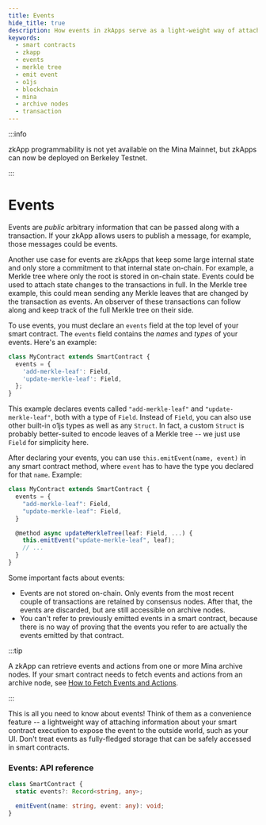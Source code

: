 ```yaml
---
title: Events
hide_title: true
description: How events in zkApps serve as a light-weight way of attaching information about your smart contract execution, use cases of events, and how to declare and emit events.
keywords:
  - smart contracts
  - zkapp
  - events
  - merkle tree
  - emit event
  - o1js
  - blockchain
  - mina
  - archive nodes
  - transaction
---
```


:::info

zkApp programmability is not yet available on the Mina Mainnet, but zkApps can now be deployed on Berkeley Testnet.

:::

# Events

Events are _public_ arbitrary information that can be passed along with a transaction. If your zkApp allows users to publish a message, for example, those messages could be events.

Another use case for events are zkApps that keep some large internal state and only store a commitment to that internal state on-chain. For example, a Merkle tree where only the root is stored in on-chain state. Events could be used to attach state changes to the transactions in full. In the Merkle tree example, this could mean sending any Merkle leaves that are changed by the transaction as events. An observer of these transactions can follow along and keep track of the full Merkle tree on their side.

To use events, you must declare an `events` field at the top level of your smart contract. The `events` field contains the _names_ and _types_ of your events. Here's an example:

```ts
class MyContract extends SmartContract {
  events = {
    'add-merkle-leaf': Field,
    'update-merkle-leaf': Field,
  };
}
```

This example declares events called `"add-merkle-leaf"` and `"update-merkle-leaf"`, both with a type of `Field`. Instead of `Field`, you can also use other built-in o1js types as well as any `Struct`. In fact, a custom `Struct` is probably better-suited to encode leaves of a Merkle tree -- we just use `Field` for simplicity here.

After declaring your events, you can use `this.emitEvent(name, event)` in any smart contract method, where `event` has to have the type you declared for that `name`. Example:

```ts
class MyContract extends SmartContract {
  events = {
    "add-merkle-leaf": Field,
    "update-merkle-leaf": Field,
  }

  @method async updateMerkleTree(leaf: Field, ...) {
    this.emitEvent("update-merkle-leaf", leaf);
    // ...
  }
}
```

Some important facts about events:

- Events are not stored on-chain. Only events from the most recent couple of transactions are retained by consensus nodes. After that, the events are discarded, but are still accessible on archive nodes. 
- You can't refer to previously emitted events in a smart contract, because there is no way of proving that the events you refer to are actually the events emitted by that contract.

:::tip

A zkApp can retrieve events and actions from one or more Mina archive nodes. If your smart contract needs to fetch events and actions from an archive node, see [How to Fetch Events and Actions](fetch-events-and-actions).

:::

This is all you need to know about events! Think of them as a convenience feature -- a lightweight way of attaching information about your smart contract execution to expose the event to the outside world,  such as your UI. Don't treat events as fully-fledged storage that can be safely accessed in smart contracts.

### Events: API reference

```ts
class SmartContract {
  static events?: Record<string, any>;

  emitEvent(name: string, event: any): void;
}
```

